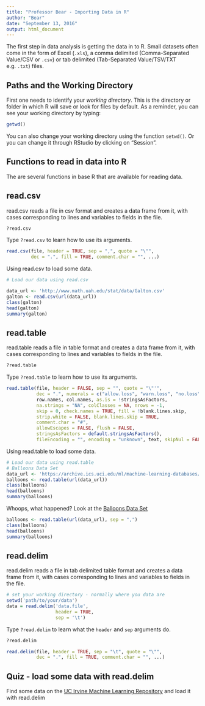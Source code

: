 ```yaml
---
title: "Professor Bear - Importing Data in R"
author: "Bear"
date: "September 13, 2016"
output: html_document
---
```


The first step in data analysis is getting the data in to R. Small datasets often come in the form of Excel  (`.xls`), a comma delimited (Comma-Separated
Value/CSV or `.csv`) or tab delimited 
(Tab-Separated Value/TSV/TXT e.g. `.txt`) files. 

## Paths and the Working Directory

First one needs to identify your *working directory*. This is the directory or folder in which R will save or look for files by default. 
As a reminder, you can see your working directory by typing:

```r
getwd()
```

You can also change your working directory using the function `setwd()`. Or you can change it through RStudio by clicking on "Session". 

## Functions to read in data into R

The are several functions in base R that are available for reading data.

## read.csv

read.csv reads a file in csv format and creates a data frame from it, with cases corresponding to lines and variables to fields in the file.

```r
?read.csv
```

Type `?read.csv` to learn how to use its arguments.


```r
read.csv(file, header = TRUE, sep = ",", quote = "\"",
         dec = ".", fill = TRUE, comment.char = "", ...)
```

Using read.csv to load some data.

```r
# Load our data using read.csv

data_url <- 'http://www.math.uah.edu/stat/data/Galton.csv'
galton <- read.csv(url(data_url))
class(galton)
head(galton)
summary(galton)
```

## read.table

read.table reads a file in table format and creates a data frame from it, with cases corresponding to lines and variables to fields in the file.

```r
?read.table
```

Type `?read.table` to learn how to use its arguments.

```r
read.table(file, header = FALSE, sep = "", quote = "\"'",
           dec = ".", numerals = c("allow.loss", "warn.loss", "no.loss"),
           row.names, col.names, as.is = !stringsAsFactors,
           na.strings = "NA", colClasses = NA, nrows = -1,
           skip = 0, check.names = TRUE, fill = !blank.lines.skip,
           strip.white = FALSE, blank.lines.skip = TRUE,
           comment.char = "#",
           allowEscapes = FALSE, flush = FALSE,
           stringsAsFactors = default.stringsAsFactors(),
           fileEncoding = "", encoding = "unknown", text, skipNul = FALSE)
```

Using read.table to load some data.

```r
# Load our data using read.table
# Balloons Data Set
data_url <- 'https://archive.ics.uci.edu/ml/machine-learning-databases/balloons/adult+stretch.data'
balloons <- read.table(url(data_url))
class(balloons)
head(balloons)
summary(balloons)
```

Whoops, what happened?  Look at the [Balloons Data Set](https://archive.ics.uci.edu/ml/machine-learning-databases/balloons/adult+stretch.data)   

```r
balloons <- read.table(url(data_url), sep = ",")
class(balloons)
head(balloons)
summary(balloons)
```


## read.delim

read.delim reads a file in tab delimited table format and creates a data frame from it, with cases corresponding to lines and variables to fields in the file.

```r
# set your working directory - normally where you data are
setwd('path/to/your/data')
data = read.delim('data.file',
                  header = TRUE, 
                  sep = '\t')
```

Type `?read.delim` to learn what the `header` and `sep` arguments do.

```r
?read.delim
```


```r
read.delim(file, header = TRUE, sep = "\t", quote = "\"",
           dec = ".", fill = TRUE, comment.char = "", ...)
```

## Quiz - load some data with read.delim

Find some data on the [UC Irvine Machine Learning Repository](http://archive.ics.uci.edu/ml/) and load it with read.delim


```












```



